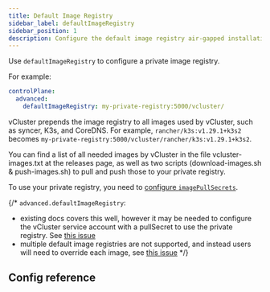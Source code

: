 ```yaml
---
title: Default Image Registry
sidebar_label: defaultImageRegistry
sidebar_position: 1
description: Configure the default image registry air-gapped installation.
---
```



Use `defaultImageRegistry` to configure a private image registry.

For example:

```yaml
controlPlane:
  advanced:
    defaultImageRegistry: my-private-registry:5000/vcluster/
```

vCluster prepends the image registry to all images used by vCluster, such as syncer, K3s, and CoreDNS. For example, `rancher/k3s:v1.29.1+k3s2` becomes `my-private-registry:5000/vcluster/rancher/k3s:v1.29.1+k3s2`.

You can find a list of all needed images by vCluster in the file vcluster-images.txt at the releases page, as well as two scripts (download-images.sh & push-images.sh) to pull and push those to your private registry.

To use your private registry, you need to [configure `imagePullSecrets`](./service-account).

{/*
`advanced.defaultImageRegistry`:
- existing docs covers this well, however it may be needed to configure the vCluster service account with a pullSecret to use the private registry. See [this issue](https://github.com/loft-sh/vcluster/issues/333)
- multiple default image registries are not supported, and instead users will need to override each image, see [this issue](https://github.com/loft-sh/vcluster/issues/1200)
*/}

## Config reference

<DefaultImageRegistry/>